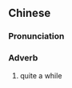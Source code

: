{{also|好一阵}}
==Chinese==
{{zh-forms|s=好一阵}}

===Pronunciation===
{{zh-pron
|m=hǎo一zhèn
|cat=adv
}}

===Adverb===
{{zh-adv}}

# quite a while